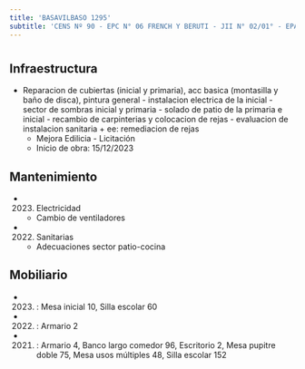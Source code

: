 ```yaml
---
title: 'BASAVILBASO 1295'
subtitle: 'CENS Nº 90 - EPC N° 06 FRENCH Y BERUTI - JII N° 02/01° - EPA N° 06 FRENCH Y BERUTI'
---
```


#
## Infraestructura

* Reparacion de cubiertas (inicial y primaria), acc basica (montasilla y baño de disca), pintura general - instalacion electrica de la inicial - sector de sombras inicial y primaria - solado de patio de la primaria e inicial - recambio de carpinterias y colocacion de rejas - evaluacion de instalacion sanitaria + ee: remediacion de rejas 
    + Mejora Edilicia - Licitación 
    + Inicio de obra: 15/12/2023 






## Mantenimiento

*  (2023) Electricidad 
    + Cambio de ventiladores

*  (2022) Sanitarias 
    + Adecuaciones sector patio-cocina





## Mobiliario

*  (2023) : Mesa inicial 10, Silla escolar 60 

*  (2022) : Armario 2 

*  (2021) : Armario 4, Banco largo comedor 96, Escritorio 2, Mesa pupitre doble 75, Mesa usos múltiples 48, Silla escolar 152 



